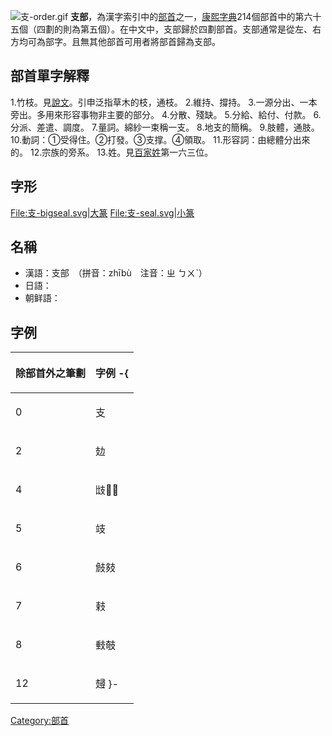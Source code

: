 {{无来源|time=2022-4-19}}
[[File:支-order.gif|thumb]]
'''支部'''，為漢字索引中的[[部首|部首]]之一，[[康熙字典|康熙字典]]214個部首中的第六十五個（四劃的則為第五個）。在中文中，支部歸於四劃部首。支部通常是從左、右方均可為部字。且無其他部首可用者將部首歸為支部。

== 部首單字解釋 ==

1.竹枝。見[[說文|說文]]。引申泛指草木的枝，通枝。
2.維持、撐持。
3.一源分出、一本旁出。多用來形容事物非主要的部分。
4.分散、殘缺。
5.分給、給付、付款。
6.分派、差遣、調度。
7.量詞。綿紗一束稱一支。
8.地支的簡稱。
9.肢體，通肢。
10.動詞：①受得住。②打發。③支撑。④領取。
11.形容詞：由總體分出來的。
12.宗族的旁系。
13.姓。見[[百家姓|百家姓]]第一六三位。

== 字形 ==
<gallery>
File:支-bigseal.svg|大篆
File:支-seal.svg|小篆
</gallery>

==名稱==
* 漢語：支部　（拼音：zhībù　注音：ㄓ ㄅㄨˋ）
* 日語：{{lang|ja|支部　（しぶ）}}
* 朝鲜語：{{lang|ko|지부(支部)}}

==字例==
{| border="1" cellpadding="3" cellspacing="0" style="border-collapse: collapse;text-align:left;"
! 除部首外之筆劃 !! 字例
-{
|----
| 0 || 支
|----
| 2 || 攰
|----
| 4 || 㩺𢺹𢺺
|----
| 5 || 攱
|----
| 6 || 㩻㩼
|----
| 7 || 㩽
|----
| 8 || 㩾攲
|----
| 12 || 攳
}-
|}

{{康熙部首}}
{{lang-stub}}
[[Category:部首|Category:部首]]